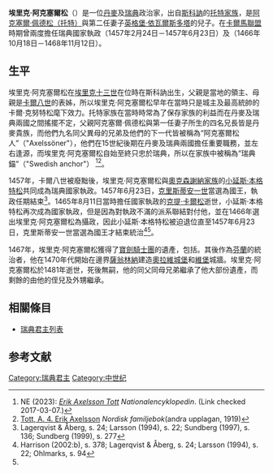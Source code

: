 {{lead section too long|time=2017-03-08T00:35:46+00:00}}
{{Infobox royalty
| name         = 埃里克·阿克塞爾松
| title        = 瑞典國家執政
| titletext    = 
| more         = 
| image        = COA_family_sv_Tott.svg
| image_size   =
| alt          = 
| caption      = [[托特家族|托特家族]]的紋章
| succession   = [[瑞典君主列表|瑞典國家執政]]
| reign        = 1457年2月24日－1457年6月23日與[[小延斯·本格特松|小延斯·本格特松]]共治
| predecessor  = [[卡爾·克努特松_(邦代)|卡爾八世]]
| successor    = [[克里斯蒂安一世|克里斯蒂安一世]]
| succession1  = [[瑞典君主列表|瑞典國家執政]]
| reign1       = 1466年10月18日－1468年11月12日
| predecessor1 = [[小延斯·本格特松|小延斯·本格特松]]
| successor1   = [[卡爾·克努特松_(邦代)|卡爾八世]]
| spouse= 
| spouse-type  =
| consort      =
| issue        = 
| issue-link   = 
| issue-pipe   = 
| full name    =
| era name     = 
| era dates    = 
| posthumous name = 
| temple name  = 
| house        =[[托特家族|托特家族]]
| father       =[[阿克塞爾·佩德松|阿克塞爾·佩德松（托特）]]
| mother       =[[英格堡·依瓦爾斯多塔|英格堡·依瓦爾斯多塔]]
| birth_date   =約1419年
| birth_place  =
| death_date   =1481年
| death_place  = 
| burial_date  = 
| burial_place =
| occupation   = 
| signature    = 
| religion     = 
}}
'''埃里克·阿克塞爾松'''（{{bd|約1419年||1481年|}}）是一位[[丹麥|丹麥]]及[[瑞典|瑞典]]政治家，出自[[斯科訥|斯科訥]]的[[托特家族|托特家族]]，是[[阿克塞爾·佩德松|阿克塞爾·佩德松（托特）]]與第二任妻子[[英格堡·依瓦爾斯多塔|英格堡·依瓦爾斯多塔]]的兒子。在[[卡爾馬聯合|卡爾馬聯盟]]時期曾兩度擔任瑞典國家執政（1457年2月24日－1457年6月23日）及（1466年10月18日－1468年11月12日）。

== 生平 ==
埃里克·阿克塞爾松在[[波美拉尼亞的埃里克|埃里克十三世]]在位時在斯科訥出生，父親是當地的領主、母親是[[卡爾·克努特松_(邦代)|卡爾八世]]的表姊，所以埃里克·阿克塞爾松早年在當時只是城主及最高統帥的卡爾·克努特松麾下效力。托特家族在當時時常為了保存家族的利益而在丹麥及瑞典兩國之間搖擺不定，父親阿克塞爾·佩德松與第一任妻子所生的四名兄長皆是丹麥貴族，而他們九名同父異母的兄弟及他們的下一代皆被稱為“阿克塞爾松人”（"Axelssöner"），他們在15世紀後期在丹麥及瑞典兩國擔任重要職務，並左右逢源，而埃里克·阿克塞爾松自始至終只忠於瑞典，所以在家族中被稱為“瑞典錨”（"Swedish anchor"） <ref>NE (2023): [http://www.ne.se/uppslagsverk/encyklopedi/l%C3%A5ng/erik-axelsson-tott ''Erik Axelsson Tott''] {{Wayback|url=http://www.ne.se/uppslagsverk/encyklopedi/l%C3%A5ng/erik-axelsson-tott |date=20190904232124 }}''Nationalencyklopedin''. (Link checked 2017-03-07.)</ref><ref name=familjebok>[http://runeberg.org/nfci/0267.html Tott, A. 4. Erik Axelsson] {{Wayback|url=http://runeberg.org/nfci/0267.html |date=20200918222817 }}''Nordisk familjebok''(andra upplagan, 1919)</ref>。

1457年，卡爾八世被廢黜後，埃里克·阿克塞爾松與[[奧克森謝納家族|奧克森謝納家族]]的[[小延斯·本格特松|小延斯·本格特松]]共同成為瑞典國家執政。1457年6月23日，[[克里斯蒂安一世|克里斯蒂安一世]]當選為國王，執政任期結束<ref>Lagerqvist & Åberg, s. 24; Larsson (1994), s. 22; Sundberg (1997), s. 136; Sundberg (1999), s. 277</ref>。1465年8月11日當時擔任國家執政的[[克提·卡爾松|克提·卡爾松]]逝世，小延斯·本格特松再次成為國家執政，但是因為對執政不滿的派系聯結對付他，並在1466年選出埃里克·阿克塞爾松為攝政，因此小延斯·本格特松被迫退位直至1457年6月23日，克里斯蒂安一世當選為國王才結束統治<ref>Harrison (2002:b), s. 378; Lagerqvist & Åberg, s. 24; Larsson (1994), s. 22; Ohlmarks, s. 94</ref><ref name="familjebok"/>。

1467年，埃里克·阿克塞爾松獲得了[[寶劍騎士團|寶劍騎士團]]的遺產，包括{{link-en|阿爾斯塔城堡|Årsta Castle}}。其後作為[[芬蘭|芬蘭]]的統治者，他在1470年代開始在邊界[[薩翁林納|薩翁林納]]建造[[奧拉維城堡|奧拉維城堡]]和[[維堡|維堡]]城牆。埃里克·阿克塞爾松於1481年逝世，死後無嗣，他的同父同母兄弟繼承了他大部份遺產，而剩餘的由他的侄兒及外甥繼承。

== 相關條目 ==
* [[瑞典君主列表|瑞典君主列表]]

== 参考文献 ==
{{Reflist}}

{{s-start}}
{{s-hou|[[托特家族|托特家族]]||約1419年||1481年|name=埃里克·阿克塞爾松 (托特)}}
{{s-reg}}
{{s-bef|before=[[卡爾·克努特松_(邦代)|卡爾八世]]}}
{{s-ttl|title=[[瑞典君主列表|瑞典國家執政]]|years=1457年2月24日－1457年6月23日|regent1=[[小延斯·本格特松|小延斯·本格特松]]共治}}
{{s-aft|after=[[克里斯蒂安一世|克里斯蒂安一世]]}}
{{s-bef|before=[[小延斯·本格特松|小延斯·本格特松]]}}
{{s-ttl|title=[[瑞典君主列表|瑞典國家執政]]|years=1466年10月18日－1468年11月12日}}
{{s-aft|after=[[卡爾·克努特松_(邦代)|卡爾八世]]}}
{{s-end}}

{{瑞典君主}}

{{Authority control}}

[[Category:瑞典君主|Category:瑞典君主]]
[[Category:中世纪|Category:中世纪]]